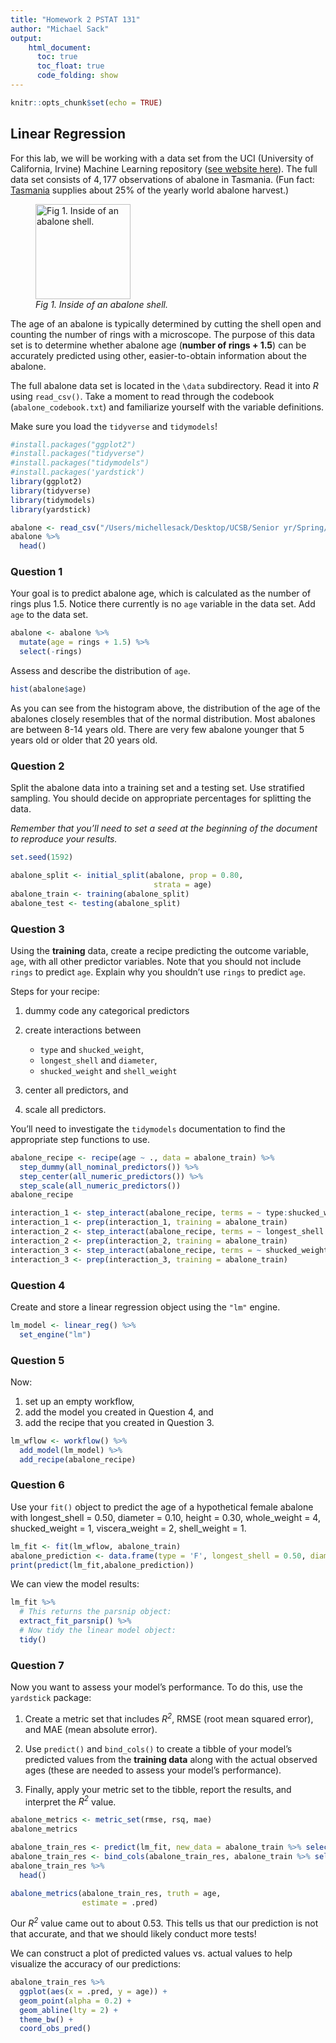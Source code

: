 ```yaml
---
title: "Homework 2 PSTAT 131"
author: "Michael Sack"
output:
    html_document:
      toc: true
      toc_float: true
      code_folding: show
---
```


```r
knitr::opts_chunk$set(echo = TRUE)
```

## Linear Regression

For this lab, we will be working with a data set from the UCI (University of California, Irvine) Machine Learning repository ([see website here](http://archive.ics.uci.edu/ml/datasets/Abalone)). The full data set consists of $4,177$ observations of abalone in Tasmania. (Fun fact: [Tasmania](https://en.wikipedia.org/wiki/Tasmania "Tasmania") supplies about $25\%$ of the yearly world abalone harvest.)

![*Fig 1. Inside of an abalone shell.*](https://cdn.shopify.com/s/files/1/1198/8002/products/1d89434927bffb6fd1786c19c2d921fb_2000x_652a2391-5a0a-4f10-966c-f759dc08635c_1024x1024.jpg?v=1582320404){width="152"}

The age of an abalone is typically determined by cutting the shell open and counting the number of rings with a microscope. The purpose of this data set is to determine whether abalone age (**number of rings + 1.5**) can be accurately predicted using other, easier-to-obtain information about the abalone.

The full abalone data set is located in the `\data` subdirectory. Read it into *R* using `read_csv()`. Take a moment to read through the codebook (`abalone_codebook.txt`) and familiarize yourself with the variable definitions.

Make sure you load the `tidyverse` and `tidymodels`!

```r
#install.packages("ggplot2")
#install.packages("tidyverse")
#install.packages("tidymodels")
#install.packages('yardstick')
library(ggplot2)
library(tidyverse)
library(tidymodels)
library(yardstick)
```

```r
abalone <- read_csv("/Users/michellesack/Desktop/UCSB/Senior yr/Spring/PSTAT 131/homework-2/data/abalone.csv")
abalone %>% 
  head()
```

### Question 1


Your goal is to predict abalone age, which is calculated as the number of rings plus 1.5. Notice there currently is no `age` variable in the data set. Add `age` to the data set.


```r
abalone <- abalone %>% 
  mutate(age = rings + 1.5) %>% 
  select(-rings)
```
  
Assess and describe the distribution of `age`.

```r
hist(abalone$age)
```

As you can see from the histogram above, the distribution of the age of the abalones closely resembles that of the normal distribution. Most abalones are between 8-14 years old. There are very few abalone younger that 5 years old or older that 20 years old.

### Question 2

Split the abalone data into a training set and a testing set. Use stratified sampling. You should decide on appropriate percentages for splitting the data.

*Remember that you'll need to set a seed at the beginning of the document to reproduce your results.*

```r
set.seed(1592)

abalone_split <- initial_split(abalone, prop = 0.80,
                                strata = age)
abalone_train <- training(abalone_split)
abalone_test <- testing(abalone_split)
```

### Question 3

Using the **training** data, create a recipe predicting the outcome variable, `age`, with all other predictor variables. Note that you should not include `rings` to predict `age`. Explain why you shouldn't use `rings` to predict `age`.

Steps for your recipe:

1.  dummy code any categorical predictors

2.  create interactions between

    -   `type` and `shucked_weight`,
    -   `longest_shell` and `diameter`,
    -   `shucked_weight` and `shell_weight`

3.  center all predictors, and

4.  scale all predictors.

You'll need to investigate the `tidymodels` documentation to find the appropriate step functions to use.

```r
abalone_recipe <- recipe(age ~ ., data = abalone_train) %>% 
  step_dummy(all_nominal_predictors()) %>% 
  step_center(all_numeric_predictors()) %>% 
  step_scale(all_numeric_predictors())
abalone_recipe
```
```r
interaction_1 <- step_interact(abalone_recipe, terms = ~ type:shucked_weight)
interaction_1 <- prep(interaction_1, training = abalone_train)
interaction_2 <- step_interact(abalone_recipe, terms = ~ longest_shell:diameter)
interaction_2 <- prep(interaction_2, training = abalone_train)
interaction_3 <- step_interact(abalone_recipe, terms = ~ shucked_weight:shell_weight)
interaction_3 <- prep(interaction_3, training = abalone_train)
```
### Question 4

Create and store a linear regression object using the `"lm"` engine.

```r
lm_model <- linear_reg() %>% 
  set_engine("lm")
```

### Question 5

Now:

1.  set up an empty workflow,
2.  add the model you created in Question 4, and
3.  add the recipe that you created in Question 3.

```r
lm_wflow <- workflow() %>% 
  add_model(lm_model) %>% 
  add_recipe(abalone_recipe)
```


### Question 6

Use your `fit()` object to predict the age of a hypothetical female abalone with longest_shell = 0.50, diameter = 0.10, height = 0.30, whole_weight = 4, shucked_weight = 1, viscera_weight = 2, shell_weight = 1.

```r
lm_fit <- fit(lm_wflow, abalone_train)
abalone_prediction <- data.frame(type = 'F', longest_shell = 0.50, diameter = 0.10, height = 0.30, whole_weight = 4, shucked_weight = 1, viscera_weight = 2, shell_weight = 1)
print(predict(lm_fit,abalone_prediction))
```

We can view the model results:

```r
lm_fit %>% 
  # This returns the parsnip object:
  extract_fit_parsnip() %>% 
  # Now tidy the linear model object:
  tidy()
```

### Question 7

Now you want to assess your model's performance. To do this, use the `yardstick` package:

1.  Create a metric set that includes *R^2^*, RMSE (root mean squared error), and MAE (mean absolute error).

2.  Use `predict()` and `bind_cols()` to create a tibble of your model's predicted values from the **training data** along with the actual observed ages (these are needed to assess your model's performance).

3.  Finally, apply your metric set to the tibble, report the results, and interpret the *R^2^* value.

```r
abalone_metrics <- metric_set(rmse, rsq, mae)
abalone_metrics
```

```r
abalone_train_res <- predict(lm_fit, new_data = abalone_train %>% select(-age))
abalone_train_res <- bind_cols(abalone_train_res, abalone_train %>% select(age))
abalone_train_res %>% 
  head()
```
```r
abalone_metrics(abalone_train_res, truth = age, 
                estimate = .pred)
```

Our *R^2^* value came out to about 0.53. This tells us that our prediction is not that accurate, and that we should likely conduct more tests!

We can construct a plot of predicted values vs. actual values to help visualize the accuracy of our predictions:

```r
abalone_train_res %>% 
  ggplot(aes(x = .pred, y = age)) +
  geom_point(alpha = 0.2) +
  geom_abline(lty = 2) + 
  theme_bw() +
  coord_obs_pred()
```
